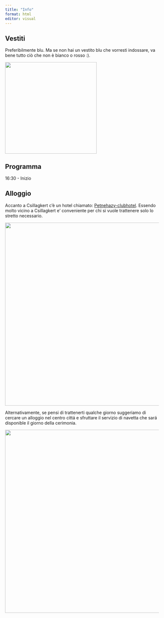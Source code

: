 ```yaml
---
title: "Info"
format: html
editor: visual
---
```


## Vestiti

Preferibilmente blu. Ma se non hai un vestito blu che vorresti indossare, va bene tutto ciò che non è bianco o rosso :).

![](images/blue_ring.jpg){width="300" fig-align="center"}

## Programma

16:30 - Inizio

## Alloggio

Accanto a Csillagkert c'è un hotel chiamato: [Petnehazy-clubhotel](https://petnehazy-clubhotel.hu/en). Essendo molto vicino a Csillagkert e' conveniente per chi si vuole trattenere solo lo stretto necessario.

![](images/petnehazi_club.jpeg){width="600" fig-align="center"}

Alternativamente, se pensi di trattenerti qualche giorno suggeriamo di cercare un alloggio nel centro cittá e sfruttare il servizio di navetta che sará disponible il giorno della cerimonia.

![](images/szell_map.png){width="600" fig-align="center"}
